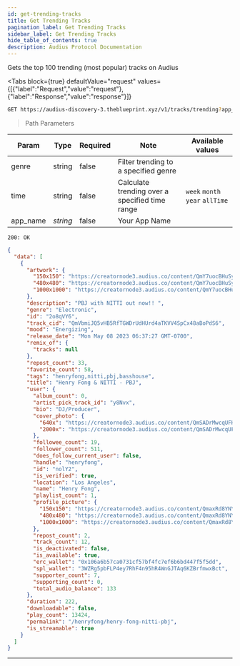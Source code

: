 ```yaml
---
id: get-trending-tracks
title: Get Trending Tracks
pagination_label: Get Trending Tracks
sidebar_label: Get Trending Tracks
hide_table_of_contents: true
description: Audius Protocol Documentation
---
```



Gets the top 100 trending (most popular) tracks on Audius

<Tabs
  block={true}
  defaultValue="request"
  values={[{"label":"Request","value":"request"},{"label":"Response","value":"response"}]}
>
<TabItem value="request">

```bash
GET https://audius-discovery-3.theblueprint.xyz/v1/tracks/trending?app_name=EXAMPLEAPP HTTP/1.1
```

> Path Parameters

| Param    | Type     | Required | Note                                           | Available values                |
| -------- | -------- | -------- | ---------------------------------------------- | ------------------------------- |
| genre    | string   | false    | Filter trending to a specified genre           |
| time     | string   | false    | Calculate trending over a specified time range | `week` `month` `year` `allTime` |
| app_name | _string_ | false    | Your App Name                                  |

</TabItem>
<TabItem value="response">

`200: OK`

```json
{
  "data": [
    {
      "artwork": {
        "150x150": "https://creatornode3.audius.co/content/QmY7uocBHuSyW3aWuzZ6MeHNod8ph4TmStJJa2v4KXCdXe/150x150.jpg",
        "480x480": "https://creatornode3.audius.co/content/QmY7uocBHuSyW3aWuzZ6MeHNod8ph4TmStJJa2v4KXCdXe/480x480.jpg",
        "1000x1000": "https://creatornode3.audius.co/content/QmY7uocBHuSyW3aWuzZ6MeHNod8ph4TmStJJa2v4KXCdXe/1000x1000.jpg"
      },
      "description": "PBJ with NITTI out now!! ",
      "genre": "Electronic",
      "id": "2o8qVY6",
      "track_cid": "QmVbmiJQ5vHB5RfTGWDrUdHUrd4aTKVV4SpCx48aBoPdS6",
      "mood": "Energizing",
      "release_date": "Mon May 08 2023 06:37:27 GMT-0700",
      "remix_of": {
        "tracks": null
      },
      "repost_count": 33,
      "favorite_count": 58,
      "tags": "henryfong,nitti,pbj,basshouse",
      "title": "Henry Fong & NITTI - PBJ",
      "user": {
        "album_count": 0,
        "artist_pick_track_id": "y8Nvx",
        "bio": "DJ/Producer",
        "cover_photo": {
          "640x": "https://creatornode3.audius.co/content/QmSADrMwcqUFHjnuh3r3aWGgZjYFYovfsUxDDtxYwWHsv2/640x.jpg",
          "2000x": "https://creatornode3.audius.co/content/QmSADrMwcqUFHjnuh3r3aWGgZjYFYovfsUxDDtxYwWHsv2/2000x.jpg"
        },
        "followee_count": 19,
        "follower_count": 511,
        "does_follow_current_user": false,
        "handle": "henryfong",
        "id": "nolY2",
        "is_verified": true,
        "location": "Los Angeles",
        "name": "Henry Fong",
        "playlist_count": 1,
        "profile_picture": {
          "150x150": "https://creatornode3.audius.co/content/QmaxRd8YNYzzhU1gkzfaX3vCucNHfyZTiUKCTRtv9QCUjh/150x150.jpg",
          "480x480": "https://creatornode3.audius.co/content/QmaxRd8YNYzzhU1gkzfaX3vCucNHfyZTiUKCTRtv9QCUjh/480x480.jpg",
          "1000x1000": "https://creatornode3.audius.co/content/QmaxRd8YNYzzhU1gkzfaX3vCucNHfyZTiUKCTRtv9QCUjh/1000x1000.jpg"
        },
        "repost_count": 2,
        "track_count": 12,
        "is_deactivated": false,
        "is_available": true,
        "erc_wallet": "0x106a6b57ca0731cf57bf4fc7ef6b6bd447f5f5dd",
        "spl_wallet": "3WZRg5pbFLP4ey7RhF4n95hR4WnGJTAq6KZBrfmwxBct",
        "supporter_count": 7,
        "supporting_count": 0,
        "total_audio_balance": 133
      },
      "duration": 222,
      "downloadable": false,
      "play_count": 13424,
      "permalink": "/henryfong/henry-fong-nitti-pbj",
      "is_streamable": true
    }
  ]
}
```

</TabItem>
</Tabs>

---
